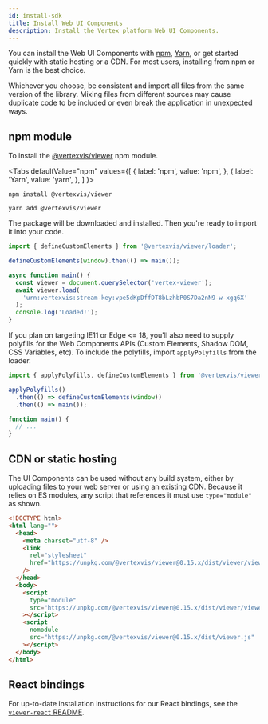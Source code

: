 ```yaml
---
id: install-sdk
title: Install Web UI Components
description: Install the Vertex platform Web UI Components.
---
```



You can install the Web UI Components with [npm](https://www.npmjs.com/get-npm), [Yarn](https://classic.yarnpkg.com/en/docs/install/), or get started quickly with static hosting or a CDN. For most users, installing from npm or Yarn is the best choice.

Whichever you choose, be consistent and import all files from the same version of the library. Mixing files from different sources may cause duplicate code to be included or even break the application in unexpected ways.

## npm module

To install the [@vertexvis/viewer](https://www.npmjs.com/package/@vertexvis/viewer) npm module.

<Tabs
  defaultValue="npm"
  values={[
    { label: 'npm', value: 'npm', },
    { label: 'Yarn', value: 'yarn', },
  ]
}>
<TabItem value="npm">

```shell
npm install @vertexvis/viewer
```

</TabItem>
<TabItem value="yarn">

```shell
yarn add @vertexvis/viewer
```

</TabItem>
</Tabs>

The package will be downloaded and installed. Then you're ready to import it into your code.

```js
import { defineCustomElements } from '@vertexvis/viewer/loader';

defineCustomElements(window).then(() => main());

async function main() {
  const viewer = document.querySelector('vertex-viewer');
  await viewer.load(
    'urn:vertexvis:stream-key:vpe5dKpDffDT8bLzhbP0S7Da2nN9-w-xgq6X'
  );
  console.log('Loaded!');
}
```

If you plan on targeting IE11 or Edge <= 18, you'll also need to supply polyfills for the Web Components APIs (Custom Elements, Shadow DOM, CSS Variables, etc). To include the polyfills, import `applyPolyfills` from the loader.

```js
import { applyPolyfills, defineCustomElements } from '@vertexvis/viewer/loader';

applyPolyfills()
  .then(() => defineCustomElements(window))
  .then(() => main());

function main() {
  // ...
}
```

## CDN or static hosting

The UI Components can be used without any build system, either by uploading files to your web server or using an existing CDN. Because it relies on ES modules, any script that references it must use `type="module"` as shown.

```html
<!DOCTYPE html>
<html lang="">
  <head>
    <meta charset="utf-8" />
    <link
      rel="stylesheet"
      href="https://unpkg.com/@vertexvis/viewer@0.15.x/dist/viewer/viewer.css"
    />
  </head>
  <body>
    <script
      type="module"
      src="https://unpkg.com/@vertexvis/viewer@0.15.x/dist/viewer/viewer.esm.js"
    ></script>
    <script
      nomodule
      src="https://unpkg.com/@vertexvis/viewer@0.15.x/dist/viewer.js"
    ></script>
  </body>
</html>
```

## React bindings

For up-to-date installation instructions for our React bindings, see the [`viewer-react` README](https://github.com/Vertexvis/vertex-web-sdk/tree/master/packages/viewer-react).
